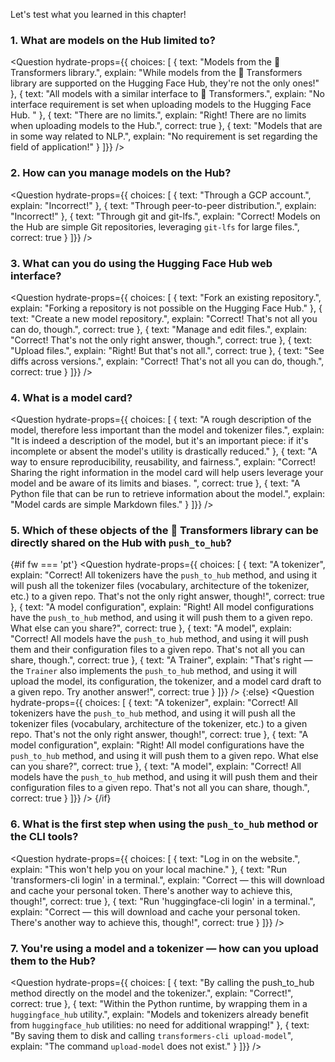 <script>
	
</script>

Let's test what you learned in this chapter!
  
### 1. What are models on the Hub limited to?

<Question
	hydrate-props={{ choices: [
		{
			text: "Models from the 🤗 Transformers library.",
			explain: "While models from the 🤗 Transformers library are supported on the Hugging Face Hub, they're not the only ones!"
		},
		{
			text: "All models with a similar interface to 🤗 Transformers.",
			explain: "No interface requirement is set when uploading models to the Hugging Face Hub. "
		},
		{
			text: "There are no limits.",
			explain: "Right! There are no limits when uploading models to the Hub.",
            correct: true
		},
        {
			text: "Models that are in some way related to NLP.",
			explain: "No requirement is set regarding the field of application!"
		}
	]}}
/>

### 2. How can you manage models on the Hub?

<Question
	hydrate-props={{ choices: [
		{
			text: "Through a GCP account.",
			explain: "Incorrect!"
		},
		{
			text: "Through peer-to-peer distribution.",
			explain: "Incorrect!"
		},
		{
			text: "Through git and git-lfs.",
			explain: "Correct! Models on the Hub are simple Git repositories, leveraging <code>git-lfs</code> for large files.",
            correct: true
		}
	]}}
/>

### 3. What can you do using the Hugging Face Hub web interface? 

<Question
	hydrate-props={{ choices: [
		{
			text: "Fork an existing repository.",
			explain: "Forking a repository is not possible on the Hugging Face Hub."
		},
		{
			text: "Create a new model repository.",
			explain: "Correct! That's not all you can do, though.",
            correct: true
		},
		{
			text: "Manage and edit files.",
			explain: "Correct! That's not the only right answer, though.",
            correct: true
		},
        {
			text: "Upload files.",
			explain: "Right! But that's not all.",
            correct: true
		},
        {
			text: "See diffs across versions.",
			explain: "Correct! That's not all you can do, though.",
            correct: true
		}
	]}}
/>

### 4. What is a model card?

<Question
	hydrate-props={{ choices: [
		{
			text: "A rough description of the model, therefore less important than the model and tokenizer files.",
			explain: "It is indeed a description of the model, but it's an important piece: if it's incomplete or absent the model's utility is drastically reduced."
		},
		{
			text: "A way to ensure reproducibility, reusability, and fairness.",
			explain: "Correct! Sharing the right information in the model card will help users leverage your model and be aware of its limits and biases. ",
            correct: true
		},
		{
			text: "A Python file that can be run to retrieve information about the model.",
			explain: "Model cards are simple Markdown files."
		}
	]}}
/>

### 5. Which of these objects of the 🤗 Transformers library can be directly shared on the Hub with `push_to_hub`?

{#if fw === 'pt'}
<Question
	hydrate-props={{ choices: [
		{
			text: "A tokenizer",
			explain: "Correct! All tokenizers have the <code>push_to_hub</code> method, and using it will push all the tokenizer files (vocabulary, architecture of the tokenizer, etc.) to a given repo. That's not the only right answer, though!",
            correct: true
		},
		{
			text: "A model configuration",
			explain: "Right! All model configurations have the <code>push_to_hub</code> method, and using it will push them to a given repo. What else can you share?",
            correct: true
		},
		{
			text: "A model",
			explain: "Correct! All models have the <code>push_to_hub</code> method, and using it will push them and their configuration files to a given repo. That's not all you can share, though.",
            correct: true
		},
        {
			text: "A Trainer",
			explain: "That's right — the <code>Trainer</code> also implements the <code>push_to_hub</code> method, and using it will upload the model, its configuration, the tokenizer, and a model card draft to a given repo. Try another answer!",
            correct: true
		}
	]}}
/>
{:else}
<Question
	hydrate-props={{ choices: [
		{
			text: "A tokenizer",
			explain: "Correct! All tokenizers have the <code>push_to_hub</code> method, and using it will push all the tokenizer files (vocabulary, architecture of the tokenizer, etc.) to a given repo. That's not the only right answer, though!",
            correct: true
		},
		{
			text: "A model configuration",
			explain: "Right! All model configurations have the <code>push_to_hub</code> method, and using it will push them to a given repo. What else can you share?",
            correct: true
		},
		{
			text: "A model",
			explain: "Correct! All models have the <code>push_to_hub</code> method, and using it will push them and their configuration files to a given repo. That's not all you can share, though.",
            correct: true
		}
	]}}
/>
{/if}

### 6. What is the first step when using the `push_to_hub` method or the CLI tools?

<Question
	hydrate-props={{ choices: [
		{
			text: "Log in on the website.",
			explain: "This won't help you on your local machine."
		},
		{
			text: "Run 'transformers-cli login' in a terminal.",
			explain: "Correct — this will download and cache your personal token. There's another way to achieve this, though!",
            correct: true
		},
		{
			text: "Run 'huggingface-cli login' in a terminal.",
			explain: "Correct — this will download and cache your personal token. There's another way to achieve this, though!",
            correct: true
		}
	]}}
/>

### 7. You're using a model and a tokenizer — how can you upload them to the Hub?

<Question
	hydrate-props={{ choices: [
		{
			text: "By calling the push_to_hub method directly on the model and the tokenizer.",
			explain: "Correct!",
            correct: true
		},
		{
			text: "Within the Python runtime, by wrapping them in a <code>huggingface_hub</code> utility.",
			explain: "Models and tokenizers already benefit from <code>huggingface_hub</code> utilities: no need for additional wrapping!"
		},
		{
			text: "By saving them to disk and calling <code>transformers-cli upload-model</code>",
			explain: "The command <code>upload-model</code> does not exist."
		}
	]}}
/>
